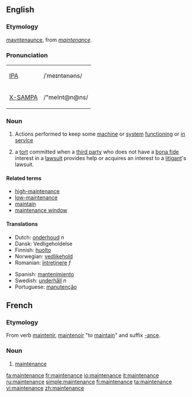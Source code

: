 {{wikipedia}}
==English==
===Etymology===
{{ME.}} [[mayntenaunce]], from {{OF.}} ''[[#French|maintenance]]''.

=== Pronunciation===
{| border=1 cellpadding=5
| [[w:IPA|IPA]] || /ˈmeɪntənəns/
|-
| [[w:X-SAMPA|X-SAMPA]] || /"meInt@n@ns/
|}

=== Noun ===
{{en-noun}}
#Actions performed to keep some [[machine]] or [[system]] [[functioning]] or [[in service]]
#{{law}} a [[tort]] committed when a [[third party]] who does not have a [[bona fide]] interest in a [[lawsuit]] provides help or acquires an interest to a [[litigant]]'s lawsuit.

==== Related terms ====
*[[high-maintenance]]
*[[low-maintenance]]
*[[maintain]]
*[[maintenance window]]

==== Translations ====
{{top}}
*Dutch: [[onderhoud]] ''n''
*Dansk: Vedligeholdelse
*Finnish: [[huolto]]
*Norwegian: [[vedlikehold]]
*Romanian: [[întreţinere]] ''f''
{{mid}}
*Spanish: [[mantenimiento]]
*Swedish: [[underhåll]] ''n''
*Portuguese: [[manutenção]]
{{bottom}}

==French==
===Etymology===
From verb [[maintenir]], [[maintenoir]] "to [[maintain]]" and suffix [[-ance]].

===Noun===
{{fr-noun-reg|f}}
#[[#English|maintenance]]

[[fa:maintenance]]
[[fr:maintenance]]
[[io:maintenance]]
[[it:maintenance]]
[[ru:maintenance]]
[[simple:maintenance]]
[[fi:maintenance]]
[[ta:maintenance]]
[[vi:maintenance]]
[[zh:maintenance]]